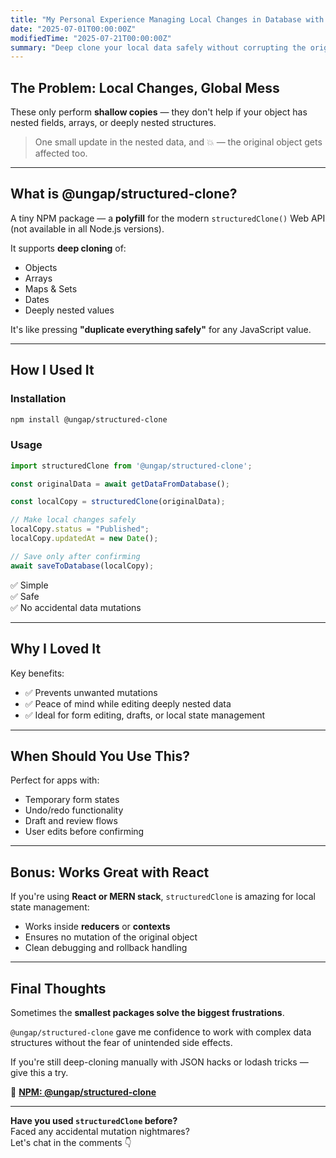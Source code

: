 ```yaml
---
title: "My Personal Experience Managing Local Changes in Database with @ungap/structured-clone"
date: "2025-07-01T00:00:00Z"
modifiedTime: "2025-07-21T00:00:00Z"
summary: "Deep clone your local data safely without corrupting the original using a simple NPM package."
---
```


## The Problem: Local Changes, Global Mess

These only perform **shallow copies** — they don't help if your object has nested fields, arrays, or deeply nested structures.

> One small update in the nested data, and 💥 — the original object gets affected too.

---

## What is @ungap/structured-clone?

A tiny NPM package — a **polyfill** for the modern `structuredClone()` Web API (not available in all Node.js versions).

It supports **deep cloning** of:

- Objects  
- Arrays  
- Maps & Sets  
- Dates  
- Deeply nested values  

It's like pressing **"duplicate everything safely"** for any JavaScript value.

---

## How I Used It

### Installation

```bash npm2yarn
npm install @ungap/structured-clone
```

### Usage

```js
import structuredClone from '@ungap/structured-clone';

const originalData = await getDataFromDatabase();

const localCopy = structuredClone(originalData);

// Make local changes safely
localCopy.status = "Published";
localCopy.updatedAt = new Date();

// Save only after confirming
await saveToDatabase(localCopy);
```

✅ Simple  
✅ Safe  
✅ No accidental data mutations  

---

## Why I Loved It

Key benefits:

* ✅ Prevents unwanted mutations
* ✅ Peace of mind while editing deeply nested data
* ✅ Ideal for form editing, drafts, or local state management

---

## When Should You Use This?

Perfect for apps with:

* Temporary form states
* Undo/redo functionality
* Draft and review flows
* User edits before confirming

---

## Bonus: Works Great with React

If you're using **React or MERN stack**, `structuredClone` is amazing for local state management:

* Works inside **reducers** or **contexts**
* Ensures no mutation of the original object
* Clean debugging and rollback handling

---

## Final Thoughts

Sometimes the **smallest packages solve the biggest frustrations**.

`@ungap/structured-clone` gave me confidence to work with complex data structures without the fear of unintended side effects.

If you're still deep-cloning manually with JSON hacks or lodash tricks — give this a try.

🔗 **[NPM: @ungap/structured-clone](https://www.npmjs.com/package/@ungap/structured-clone)**

---

**Have you used `structuredClone` before?**  
Faced any accidental mutation nightmares?  
Let's chat in the comments 👇